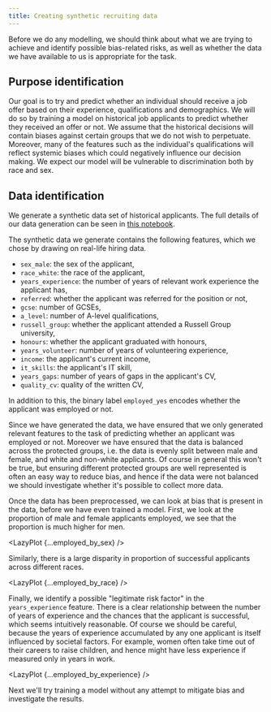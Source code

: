 ```yaml
---
title: Creating synthetic recruiting data
---
```




Before we do any modelling, we should think about what we are trying to achieve and identify possible bias-related risks, as well as whether the data we have available to us is appropriate for the task.

## Purpose identification

Our goal is to try and predict whether an individual should receive a job offer based on their experience, qualifications and demographics. We will do so by training a model on historical job applicants to predict whether they received an offer or not. We assume that the historical decisions will contain biases against certain groups that we do not wish to perpetuate. Moreover, many of the features such as the individual's qualifications will reflect systemic biases which could negatively influence our decision making. We expect our model will be vulnerable to discrimination both by race and sex.

## Data identification

We generate a synthetic data set of historical applicants. The full details of our data generation can be seen in [this notebook][binder-data].

<Collapse label="Features in the synthetic data">

The synthetic data we generate contains the following features, which we chose by drawing on real-life hiring data.

- `sex_male`: the sex of the applicant,
- `race_white`: the race of the applicant,
- `years_experience`: the number of years of relevant work experience the applicant has,
- `referred`: whether the applicant was referred for the position or not,
- `gcse`: number of GCSEs,
- `a_level`: number of A-level qualifications,
- `russell_group`: whether the applicant attended a Russell Group university,
- `honours`: whether the applicant graduated with honours,
- `years_volunteer`: number of years of volunteering experience,
- `income`: the applicant's current income,
- `it_skills`: the applicant's IT skill,
- `years_gaps`: number of years of gaps in the applicant's CV,
- `quality_cv`: quality of the written CV,


In addition to this, the binary label `employed_yes` encodes whether the applicant was employed or not.

</Collapse>

Since we have generated the data, we have ensured that we only generated relevant features to the task of predicting whether an applicant was employed or not. Moreover we have ensured that the data is balanced across the protected groups, i.e. the data is evenly split between male and female, and white and non-white applicants. Of course in general this won't be true, but ensuring different protected groups are well represented is often an easy way to reduce bias, and hence if the data were not balanced we should investigate whether it's possible to collect more data.

Once the data has been preprocessed, we can look at bias that is present in the data, before we have even trained a model. First, we look at the proportion of male and female applicants employed, we see that the proportion is much higher for men.

<LazyPlot {...employed_by_sex} />

Similarly, there is a large disparity in proportion of successful applicants across different races.

<LazyPlot {...employed_by_race} />

Finally, we identify a possible "legitimate risk factor" in the `years_experience` feature. There is a clear relationship between the number of years of experience and the chances that the applicant is successful, which seems intuitively reasonable. Of course we should be careful, because the years of experience accumulated by any one applicant is itself influenced by societal factors. For example, women often take time out of their careers to raise children, and hence might have less experience if measured only in years in work.

<LazyPlot {...employed_by_experience} />

Next we'll try training a model without any attempt to mitigate bias and investigate the results.

[binder-data]: https://mybinder.org/v2/gh/imrehg/cdei-development/master?filepath=notebooks%2Frecruiting%2Fdata.ipynb "Open notebook on Binder"
